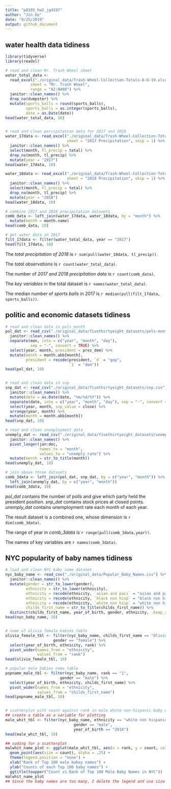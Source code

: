 ```yaml
---
title: "p8105_hw2_jg4197"
author: "Jin Ge"
date: "9/25/2019"
output: github_document
---
```


## water health data tidiness

```r
library(tidyverse)
library(readxl)

# read and clean Mr. Trash Wheel sheet
water_total_data <- 
  read_excel("./original_data/Trash-Wheel-Collection-Totals-8-6-19.xlsx",
           sheet = "Mr. Trash Wheel",
           range = "A2:N408") %>% 
  janitor::clean_names() %>% 
  drop_na(dumpster) %>% 
  mutate(sports_balls = round(sports_balls),
         sports_balls = as.integer(sports_balls),
         date = as.Date(date))
head(water_total_data, 10)


# read and clean percipitation data for 2017 and 2018
water_17data <- read_excel("./original_data/Trash-Wheel-Collection-Totals-8-6-19.xlsx",
                           sheet = "2017 Precipitation", skip = 1) %>% 
  janitor::clean_names() %>% 
  select(month, tl_precip = total) %>% 
  drop_na(month, tl_precip) %>% 
  mutate(year = "2017")
head(water_17data, 10)

water_18data <- read_excel("./original_data/Trash-Wheel-Collection-Totals-8-6-19.xlsx",
                           sheet = "2018 Precipitation", skip = 1) %>% 
  janitor::clean_names() %>% 
  select(month, tl_precip = total) %>% 
  drop_na(month, tl_precip) %>% 
  mutate(year = "2018")
head(water_18data, 10)

# combine 2017 and 2018 precipitation datasets
comb_data <- left_join(water_17data, water_18data, by = "month") %>% 
  mutate(month = month.name)
head(comb_data, 10)

# get water data in 2017
filt_17data <- filter(water_total_data, year == "2017")
head(filt_17data, 10)

```
The _total precipitation of 2018_ is `r sum(pull(water_18data, tl_precip))`.

The _total observations_ is `r count(water_total_data)`.

The number of _2017 and 2018 precipitation data_ is `r count(comb_data)`.

The _key variables_ in the total dataset is `r names(water_total_data)`.

The median number of _sports balls_ in 2017 is `r median(pull(filt_17data, sports_balls))`.



## politic and economic datasets tidiness

```r
# read and clean data in pols_month
pol_dat <- read_csv("./original_data/fivethirtyeight_datasets/pols-month.csv") %>% 
  janitor::clean_names() %>% 
  separate(mon, into = c("year", "month", "day"), 
           sep = "-", convert = TRUE) %>%
  select(year, month, president = prez_dem) %>% 
  mutate(month = month.abb[month],
         president = recode(president, `0` = "gop",
                            `1` = "dem"))
head(pol_dat, 10)


# read and clean data in snp
snp_dat <- read_csv("./original_data/fivethirtyeight_datasets/snp.csv") %>%
  janitor::clean_names() %>% 
  mutate(date = as.Date(date, "%m/%d/%Y")) %>% 
  separate(date, into = c("year", "month", "day"), sep = "-", convert = TRUE) %>% 
  select(year, month, snp_value = close) %>% 
  arrange(year, month) %>% 
  mutate(month = month.abb[month]) 
head(snp_dat, 10)

# read and clean unemployment data
unemply_dat <- read_csv("./original_data/fivethirtyeight_datasets/unemployment.csv") %>% 
  janitor::clean_names() %>% 
  pivot_longer(jan:dec,
               names_to = "month",
               values_to = "unemply_rate") %>% 
  mutate(month = str_to_title(month))
head(unemply_dat, 10)

# join above three datasets
comb_3data <- left_join(pol_dat, snp_dat, by = c("year", "month")) %>% 
  left_join(unemply_dat, by = c("year", "month"))
head(comb_3data, 10)
```

*pol_dat* contains the number of polls and give which party held the president position. *snp_dat* contains stock prices at closed points. *unemply_dat* contains unemployment rate each month of each year. 

The result dataset is a combined one, whose dimension is `r dim(comb_3data)`. 

The range of year in *comb_3data* is `r range(pull(comb_3data,year))`. 

The names of key variables are `r names(comb_3data)`.


## NYC popularity of baby names tidiness

```r
# load and clean NYC baby name dataset
nyc_baby_name <- read_csv("./original_data/Popular_Baby_Names.csv") %>% 
  janitor::clean_names() %>% 
  mutate(gender = str_to_lower(gender),
         ethnicity = str_to_lower(ethnicity),
         ethnicity = recode(ethnicity, `asian and paci` = "asian and pacific islander"),
         ethnicity = recode(ethnicity, `black non hisp` = "black non hispanic"),
         ethnicity = recode(ethnicity, `white non hisp` = "white non hispanic"),
         childs_first_name = str_to_title(childs_first_name)) %>% 
  distinct(childs_first_name, year_of_birth, gender, ethnicity, .keep_all = TRUE)
head(nyc_baby_name, 10)


# name of olivia female babies table
olivia_female_tbl <- filter(nyc_baby_name, childs_first_name == "Olivia",
                     gender == "female") %>% 
  select(year_of_birth, ethnicity, rank) %>% 
  pivot_wider(names_from = "ethnicity",
              values_from = "rank") 
head(olivia_female_tbl, 10)

# popular male babies name table
popname_male_tbl <- filter(nyc_baby_name, rank == "1",
                        gender == "male") %>% 
  select(year_of_birth, ethnicity, childs_first_name) %>% 
  pivot_wider(names_from = "ethnicity",
              values_from = "childs_first_name")
head(popname_male_tbl, 10)


# scatterplot with count against rank in male white non-hispanic baby name
## create a table as a variable for plotting
male_whit_tbl <- filter(nyc_baby_name, ethnicity == "white non hispanic",
                              gender == "male", 
                              year_of_birth == "2016")
head(male_whit_tbl, 10)

## coding for a scatterplot
malwhit_name_plot <- ggplot(male_whit_tbl, aes(x = rank, y = count, color = "blue")) + 
  geom_point(aes(size = count), alpha = .25) + 
  theme(legend.position = "none") +
  xlab("Rank of Top 100 male babay names") +
  ylab("Counts of each Top 100 baby names") +
  ggtitle(toupper("Count vs Rank of Top 100 Male Baby Names in NYC"))
malwhit_name_plot
## Since the baby names are too many, I delete the legend and use size of point to show different names in the scatterplot

```

